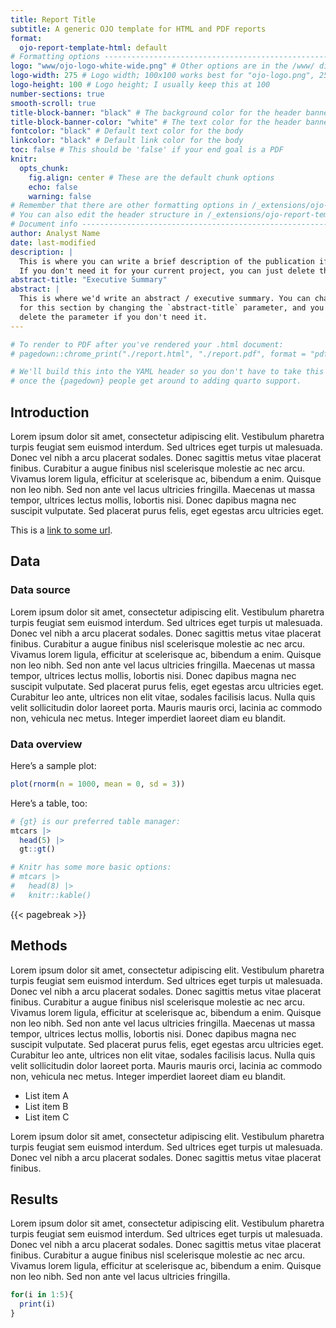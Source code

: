 ```yaml
---
title: Report Title
subtitle: A generic OJO template for HTML and PDF reports
format:
  ojo-report-template-html: default
# Formatting options -----------------------------------------------------------
logo: "www/ojo-logo-white-wide.png" # Other options are in the /www/ directory
logo-width: 275 # Logo width; 100x100 works best for "ojo-logo.png", 250 works best for "wide" variants
logo-height: 100 # Logo height; I usually keep this at 100
number-sections: true
smooth-scroll: true
title-block-banner: "black" # The background color for the header banner
title-block-banner-color: "white" # The text color for the header banner
fontcolor: "black" # Default text color for the body
linkcolor: "black" # Default link color for the body
toc: false # This should be 'false' if your end goal is a PDF 
knitr: 
  opts_chunk: 
    fig.align: center # These are the default chunk options
    echo: false
    warning: false
# Remember that there are other formatting options in /_extensions/ojo-report-template/custom.scss
# You can also edit the header structure in /_extensions/ojo-report-template/title-block.html
# Document info ----------------------------------------------------------------
author: Analyst Name
date: last-modified
description: |
  This is where you can write a brief description of the publication if needed.
  If you don't need it for your current project, you can just delete this parameter.
abstract-title: "Executive Summary"
abstract: |
  This is where we'd write an abstract / executive summary. You can change the title
  for this section by changing the `abstract-title` parameter, and you can 
  delete the parameter if you don't need it.
---
```


```r

# To render to PDF after you've rendered your .html document:
# pagedown::chrome_print("./report.html", "./report.pdf", format = "pdf")

# We'll build this into the YAML header so you don't have to take this extra step
# once the {pagedown} people get around to adding quarto support.

```

## Introduction

Lorem ipsum dolor sit amet, consectetur adipiscing elit. Vestibulum pharetra turpis feugiat sem euismod interdum. Sed ultrices eget turpis ut malesuada. Donec vel nibh a arcu placerat sodales. Donec sagittis metus vitae placerat finibus. Curabitur a augue finibus nisl scelerisque molestie ac nec arcu. Vivamus lorem ligula, efficitur at scelerisque ac, bibendum a enim. Quisque non leo nibh. Sed non ante vel lacus ultricies fringilla. Maecenas ut massa tempor, ultrices lectus mollis, lobortis nisi. Donec dapibus magna nec suscipit vulputate. Sed placerat purus felis, eget egestas arcu ultricies eget. 

This is a [link to some url](https://github.com/openjusticeok/ojo-report-template).

## Data

### Data source

Lorem ipsum dolor sit amet, consectetur adipiscing elit. Vestibulum pharetra turpis feugiat sem euismod interdum. Sed ultrices eget turpis ut malesuada. Donec vel nibh a arcu placerat sodales. Donec sagittis metus vitae placerat finibus. Curabitur a augue finibus nisl scelerisque molestie ac nec arcu. Vivamus lorem ligula, efficitur at scelerisque ac, bibendum a enim. Quisque non leo nibh. Sed non ante vel lacus ultricies fringilla. Maecenas ut massa tempor, ultrices lectus mollis, lobortis nisi. Donec dapibus magna nec suscipit vulputate. Sed placerat purus felis, eget egestas arcu ultricies eget. Curabitur leo ante, ultrices non elit vitae, sodales facilisis lacus. Nulla quis velit sollicitudin dolor laoreet porta. Mauris mauris orci, lacinia ac commodo non, vehicula nec metus. Integer imperdiet laoreet diam eu blandit.

### Data overview

Here's a sample plot:

```r

plot(rnorm(n = 1000, mean = 0, sd = 3))

```

Here's a table, too:

```r

# {gt} is our preferred table manager:
mtcars |>
  head(5) |>
  gt::gt()

# Knitr has some more basic options:
# mtcars |>
#   head(8) |>
#   knitr::kable()

```

<!-- This is how you insert a page break. -->
<!-- It will only appear in the PDF version; the html version will ignore it. -->
{{< pagebreak >}}

## Methods

Lorem ipsum dolor sit amet, consectetur adipiscing elit. Vestibulum pharetra turpis feugiat sem euismod interdum. Sed ultrices eget turpis ut malesuada. Donec vel nibh a arcu placerat sodales. Donec sagittis metus vitae placerat finibus. Curabitur a augue finibus nisl scelerisque molestie ac nec arcu. Vivamus lorem ligula, efficitur at scelerisque ac, bibendum a enim. Quisque non leo nibh. Sed non ante vel lacus ultricies fringilla. Maecenas ut massa tempor, ultrices lectus mollis, lobortis nisi. Donec dapibus magna nec suscipit vulputate. Sed placerat purus felis, eget egestas arcu ultricies eget. Curabitur leo ante, ultrices non elit vitae, sodales facilisis lacus. Nulla quis velit sollicitudin dolor laoreet porta. Mauris mauris orci, lacinia ac commodo non, vehicula nec metus. Integer imperdiet laoreet diam eu blandit.

-   List item A
-   List item B
-   List item C

Lorem ipsum dolor sit amet, consectetur adipiscing elit. Vestibulum pharetra turpis feugiat sem euismod interdum. Sed ultrices eget turpis ut malesuada. Donec vel nibh a arcu placerat sodales. Donec sagittis metus vitae placerat finibus.

## Results

Lorem ipsum dolor sit amet, consectetur adipiscing elit. Vestibulum pharetra turpis feugiat sem euismod interdum. Sed ultrices eget turpis ut malesuada. Donec vel nibh a arcu placerat sodales. Donec sagittis metus vitae placerat finibus. Curabitur a augue finibus nisl scelerisque molestie ac nec arcu. Vivamus lorem ligula, efficitur at scelerisque ac, bibendum a enim. Quisque non leo nibh. Sed non ante vel lacus ultricies fringilla.

```r
for(i in 1:5){
  print(i)
}

```
